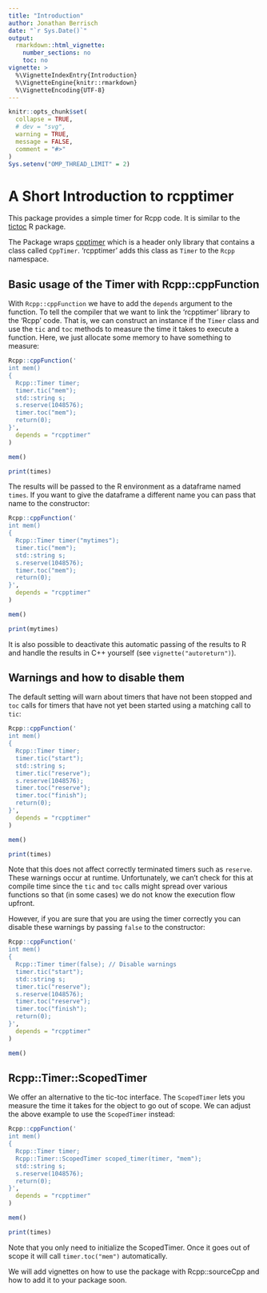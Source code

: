 ```yaml
---
title: "Introduction"
author: Jonathan Berrisch
date: "`r Sys.Date()`"
output:
  rmarkdown::html_vignette:
    number_sections: no
    toc: no
vignette: >
  %\VignetteIndexEntry{Introduction}
  %\VignetteEngine{knitr::rmarkdown}
  %\VignetteEncoding{UTF-8}
---
```


```r
knitr::opts_chunk$set(
  collapse = TRUE,
  # dev = "svg",
  warning = TRUE,
  message = FALSE,
  comment = "#>"
)
Sys.setenv("OMP_THREAD_LIMIT" = 2)
```

# A Short Introduction to rcpptimer

This package provides a simple timer for Rcpp code. It is similar to the [tictoc](https://CRAN.R-project.org/package=tictoc) R package. 

The Package wraps [cpptimer](https://github.com/BerriJ/cpptimer) which is a header only library that contains a class called `CppTimer`. 'rcpptimer' adds this class as `Timer` to the `Rcpp` namespace. 

## Basic usage of the Timer with Rcpp::cppFunction

With `Rcpp::cppFunction` we have to add the `depends` argument to the function. To tell the compiler that we want to link the 'rcpptimer' library to the 'Rcpp' code. That is, we can construct an instance if the `Timer` class and use the `tic` and `toc` methods to measure the time it takes to execute a function. Here, we just allocate some memory to have something to measure:

```r
Rcpp::cppFunction('
int mem()
{
  Rcpp::Timer timer;
  timer.tic("mem");
  std::string s;
  s.reserve(1048576);
  timer.toc("mem");
  return(0);
}',
  depends = "rcpptimer"
)

mem()

print(times)
```

The results will be passed to the R environment as a dataframe named `times`. If you want to give the dataframe a different name you can pass that name to the constructor:

```r
Rcpp::cppFunction('
int mem()
{
  Rcpp::Timer timer("mytimes");
  timer.tic("mem");
  std::string s;
  s.reserve(1048576);
  timer.toc("mem");
  return(0);
}',
  depends = "rcpptimer"
)

mem()

print(mytimes)
```

It is also possible to deactivate this automatic passing of the results to R and handle the results in C++ yourself (see `vignette("autoreturn")`).

## Warnings and how to disable them

The default setting will warn about timers that have not been stopped and `toc` calls for timers that have not yet been started using a matching call to `tic`:

```r
Rcpp::cppFunction('
int mem()
{
  Rcpp::Timer timer;
  timer.tic("start");
  std::string s;
  timer.tic("reserve");
  s.reserve(1048576);
  timer.toc("reserve");
  timer.toc("finish");
  return(0);
}',
  depends = "rcpptimer"
)

mem()

print(times)
```

Note that this does not affect correctly terminated timers such as `reserve`. These warnings occur at runtime. Unfortunately, we can't check for this at compile time since the `tic` and `toc` calls might spread over various functions so that (in some cases) we do not know the execution flow upfront.

However, if you are sure that you are using the timer correctly you can disable these warnings by passing `false` to the constructor:

```r
Rcpp::cppFunction('
int mem()
{
  Rcpp::Timer timer(false); // Disable warnings
  timer.tic("start");
  std::string s;
  timer.tic("reserve");
  s.reserve(1048576);
  timer.toc("reserve");
  timer.toc("finish");
  return(0);
}',
  depends = "rcpptimer"
)

mem()
```

## Rcpp::Timer::ScopedTimer

We offer an alternative to the tic-toc interface. The `ScopedTimer` lets you measure the time it takes for the object to go out of scope. We can adjust the above example to use the `ScopedTimer` instead:

```r
Rcpp::cppFunction('
int mem()
{
  Rcpp::Timer timer;
  Rcpp::Timer::ScopedTimer scoped_timer(timer, "mem");
  std::string s;
  s.reserve(1048576);
  return(0);
}',
  depends = "rcpptimer"
)

mem()

print(times)
```

Note that you only need to initialize the ScopedTimer. Once it goes out of scope it will call `timer.toc("mem")` automatically.

We will add vignettes on how to use the package with Rcpp::sourceCpp and how to add it to your package soon.
